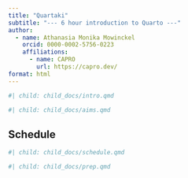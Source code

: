 ```yaml
---
title: "Quartaki"
subtitle: "--- 6 hour introduction to Quarto ---"
author: 
  - name: Athanasia Monika Mowinckel
    orcid: 0000-0002-5756-0223
    affiliations:
      - name: CAPRO
        url: https://capro.dev/
format: html
---
```


```r
#| child: child_docs/intro.qmd
```

```r
#| child: child_docs/aims.qmd
```

## Schedule

```r
#| child: child_docs/schedule.qmd
```

```r
#| child: child_docs/prep.qmd
```
